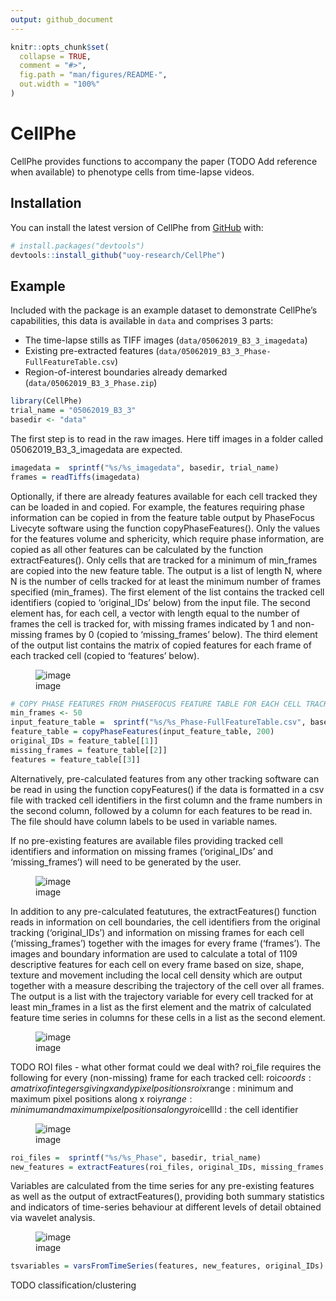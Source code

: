 ```yaml
---
output: github_document
---
```


<!-- README.md is generated from README.Rmd. Please edit that file -->

```r
knitr::opts_chunk$set(
  collapse = TRUE,
  comment = "#>",
  fig.path = "man/figures/README-",
  out.width = "100%"
)
```

# CellPhe

<!-- badges: start -->
<!-- badges: end -->

CellPhe provides functions to accompany the paper (TODO Add reference when available) to phenotype cells from time-lapse videos.

## Installation

You can install the latest version of CellPhe from [GitHub](https://github.com/) with:

``` r
# install.packages("devtools")
devtools::install_github("uoy-research/CellPhe")
```

## Example

Included with the package is an example dataset to demonstrate CellPhe's capabilities, this data is available in `data` and comprises 3 parts:

  - The time-lapse stills as TIFF images (`data/05062019_B3_3_imagedata`)
  - Existing pre-extracted features (`data/05062019_B3_3_Phase-FullFeatureTable.csv`)
  - Region-of-interest boundaries already demarked (`data/05062019_B3_3_Phase.zip`) 

```r
library(CellPhe)
trial_name = "05062019_B3_3"
basedir <- "data"
```

The first step is to read in the raw images. Here tiff images in a folder 
called 05062019_B3_3_imagedata are expected.

```r
imagedata =  sprintf("%s/%s_imagedata", basedir, trial_name)
frames = readTiffs(imagedata)
```

Optionally, if there are already features available for each cell tracked 
they can be loaded in and copied. For example, the features requiring phase 
information can be copied in from the feature table output by PhaseFocus Livecyte 
software using the function copyPhaseFeatures(). Only the values for the features 
volume and sphericity, which require phase information, are copied as all other 
features can be calculated by the function extractFeatures(). Only cells that 
are tracked for a minimum of min_frames are copied into the new feature table. 
The output is a list of length N, where N is the number of cells tracked for at 
least the minimum number of frames specified (min_frames). The first element 
of the list contains the tracked cell identifiers (copied to 'original_IDs' below)
from the input file. The second element has, for each cell, a vector with length 
equal to the number of frames the cell is tracked for, with missing frames indicated 
by 1 and non-missing frames by 0 (copied to 'missing_frames' below). The third element 
of the output list contains the matrix of copied features for each frame of each 
tracked cell (copied to 'features' below).

![image](https://user-images.githubusercontent.com/12910047/178154414-3144549d-2c62-42cd-b624-828f7638f7eb.png)

```r
# COPY PHASE FEATURES FROM PHASEFOCUS FEATURE TABLE FOR EACH CELL TRACKED FOR MORE THAN MIN_FRAMES AND FIND MISSING FRAMES:
min_frames <- 50
input_feature_table =  sprintf("%s/%s_Phase-FullFeatureTable.csv", basedir, trial_name)
feature_table = copyPhaseFeatures(input_feature_table, 200)
original_IDs = feature_table[[1]]
missing_frames = feature_table[[2]]
features = feature_table[[3]]
```

Alternatively, pre-calculated features from any other tracking software can be read in
using the function copyFeatures() if the data is formatted in a csv file with tracked cell 
identifiers in the first column and the frame numbers in the second column, followed by a 
column for each features to be read in. The file should have column labels to be used in 
variable names. 

If no pre-existing features are available files providing tracked cell identifiers and information 
on missing frames ('original_IDs' and 'missing_frames') will need to be generated by the user.

![image](https://user-images.githubusercontent.com/12910047/178154884-d06f07b0-95f5-4900-b276-bbe6df2e462c.png)

In addition to any pre-calculated featutures, the extractFeatures() function reads in information on cell 
boundaries, the cell identifiers from the original tracking ('original_IDs') and information on missing 
frames for each cell ('missing_frames') together with the images for every frame ('frames'). 
The images and boundary information are used to calculate a total of 1109 descriptive features for each cell 
on every frame based on size, shape, texture and movement including the local cell density which are output 
together with a measure describing the trajectory of the cell over all frames. The output is a list with the 
trajectory variable for every cell tracked for at least min_frames in a list as the first element and the 
matrix of calculated feature time series in columns for these cells in a list as the second element.

![image](https://user-images.githubusercontent.com/12910047/178156942-282c37cc-5329-4cbe-9ec1-ecd4b9b8f698.png)

TODO ROI files - what other format could we deal with?
roi_file requires the following for every (non-missing) frame for each tracked cell:
roi$coords : a matrix of integers giving x and y pixel positions
roi$xrange : minimum and maximum pixel positions along x
roi$yrange : minimum and maximum pixel positions along y
roi$cellId : the cell identifier

![image](https://user-images.githubusercontent.com/12910047/178157097-d5d163e8-15c3-4f44-936f-89a84ee79b11.png)

```r
roi_files =  sprintf("%s/%s_Phase", basedir, trial_name)
new_features = extractFeatures(roi_files, original_IDs, missing_frames, frames, min_frames, framerate=0.0028)
```

Variables are calculated from the time series for any pre-existing features as well as the output of extractFeatures(), providing both summary statistics and indicators of time-series behaviour at different levels of detail obtained via wavelet analysis. 

![image](https://user-images.githubusercontent.com/12910047/178157253-92438bba-5778-4028-a227-5dc88b37a086.png)

```r
tsvariables = varsFromTimeSeries(features, new_features, original_IDs)
```

TODO classification/clustering
